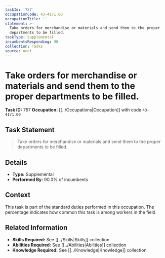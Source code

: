 ```yaml
---
taskId: '757'
occupationCode: 43-4171.00
occupationTitle: ''
statement: >-
  Take orders for merchandise or materials and send them to the proper
  departments to be filled.
taskType: Supplemental
incumbentsResponding: 90
collection: Tasks
source: onet
---
```

# Take orders for merchandise or materials and send them to the proper departments to be filled.

**Task ID:** 757
**Occupation:** [[../Occupations|Occupation]] with code `43-4171.00`

## Task Statement

> Take orders for merchandise or materials and send them to the proper departments to be filled.

## Details

- **Type:** Supplemental
- **Performed By:** 90.0% of incumbents

## Context

This task is part of the standard duties performed in this occupation. The percentage indicates how common this task is among workers in the field.

## Related Information

- **Skills Required:** See [[../Skills|Skills]] collection
- **Abilities Required:** See [[../Abilities|Abilities]] collection
- **Knowledge Required:** See [[../Knowledge|Knowledge]] collection
